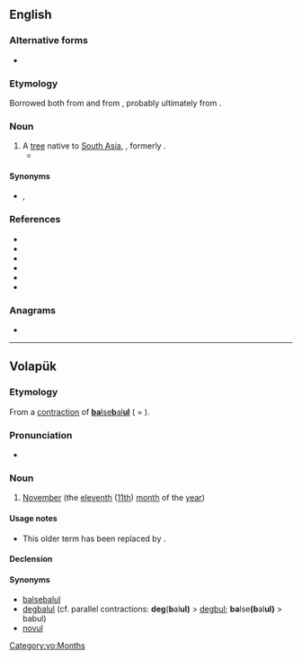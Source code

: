 {{also|Babul}}
==English==

===Alternative forms===
* {{l|en|babool}}

===Etymology===
Borrowed both from {{bor|en|fr|baboul}} and from {{bor|en|hi|बबूल|t=babul tree}}, probably ultimately from {{der|en|sa|वव्वोल|t=acacia}}.

===Noun===
{{en-noun}}

# A [[tree]] native to [[South Asia]], {{taxlink|Vachellia nilotica subsp. indica|subspecies|noshow=1}}, formerly {{taxlink|Acacia nilotica subsp. indica|subspecies|noshow=1}}.
#* {{quote-book|lang=en|author={{w|Rudyard Kipling}}|title=The Moon of Other Days|year=1884|passage=In place of Putney's golden gorse / The sickly '''babul''' blooms.}}

====Synonyms====
* {{l|en|kikar}}, {{vern|prickly acacia}}

===References===
* {{R:OneLook}}
* {{R:OED Online|babul|n|14247|June 2011}}
* {{pedia|Acacia nilotica subsp. indica|i=1}}
* {{specieslite|Acacia nilotica subsp. indica|i=1}}
* {{comcatlite|Acacia nilotica subsp. indica|i=1}}
* {{R:TPL|Vachellia+nilotica|i=1}}

===Anagrams===
* {{anagrams|en|a=abblu|bubal}}

----

==Volapük==

===Etymology===
From a [[contraction]] of [[balsebalul|'''ba'''lse'''b'''al'''ul''']] ( = {{compound|vo|bals|e|bal|-ul|t1=ten, now [[deg#Volapük|deg]]|t2=and|t3=one|t4=([[bound morpheme]] for) month (< [[mul#Volapük|mul]])}}).

===Pronunciation===
* {{IPA|[ba.ˈbul]|lang=vo}}

===Noun===
{{vo-noun}}

# {{lb|vo|obsolete}} [[November]] (the [[eleventh]] ([[11th]]) [[month]] of the [[year]])

====Usage notes====
* This older term has been replaced by {{m|vo|novul||November}}.

====Declension====
{{vo-decl-noun}}

====Synonyms====
* [[balsebalul]] {{q|obsolete}}
* [[degbalul]] (cf. parallel contractions: '''deg'''('''b'''al'''ul)''' > [[degbul]]; '''ba'''lse'''(b'''al'''ul)''' > babul)
* [[novul]]

[[Category:vo:Months]]